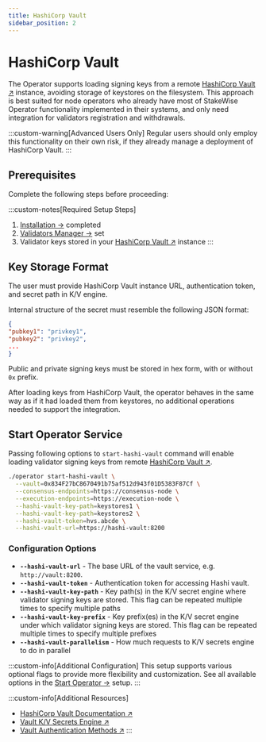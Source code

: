 ```yaml
---
title: HashiCorp Vault
sidebar_position: 2
---
```



# HashiCorp Vault

The Operator supports loading signing keys from a remote [HashiCorp Vault ↗](https://developer.hashicorp.com/vault/docs) instance, avoiding storage of keystores on the filesystem. This approach is best suited for node operators who already have most of StakeWise Operator functionality implemented in their systems, and only need integration for validators registration and withdrawals.

:::custom-warning[Advanced Users Only]
  Regular users should only employ this functionality on their own risk, if they already manage a deployment of HashiCorp Vault.
:::

## Prerequisites

Complete the following steps before proceeding:

:::custom-notes[Required Setup Steps]
  1. [Installation →](../installation) completed
  2. [Validators Manager →](../validators-manager) set
  3. Validator keys stored in your [HashiCorp Vault ↗](https://developer.hashicorp.com/vault/docs) instance
:::

## Key Storage Format

The user must provide HashiCorp Vault instance URL, authentication token, and secret path in K/V engine.

Internal structure of the secret must resemble the following JSON format:
  ```json
{
  "pubkey1": "privkey1",
  "pubkey2": "privkey2",
  ...
}
```

Public and private signing keys must be stored in hex form, with or without `0x` prefix.

After loading keys from HashiCorp Vault, the operator behaves in the same way as if it had loaded them from keystores, no additional operations needed to support the integration.

## Start Operator Service

Passing following options to `start-hashi-vault` command will enable loading validator signing keys from remote [HashiCorp Vault ↗](https://developer.hashicorp.com/vault/docs).

```bash
./operator start-hashi-vault \
  --vault=0x834F27bC8670491b75af512d943f01D5383F87Cf \
  --consensus-endpoints=https://consensus-node \
  --execution-endpoints=https://execution-node \
  --hashi-vault-key-path=keystores1 \
  --hashi-vault-key-path=keystores2 \
  --hashi-vault-token=hvs.abcde \
  --hashi-vault-url=https://hashi-vault:8200
```

### Configuration Options

  - **`--hashi-vault-url`** - The base URL of the vault service, e.g. `http://vault:8200`.
  - **`--hashi-vault-token`** - Authentication token for accessing Hashi vault.
  - **`--hashi-vault-key-path`** - Key path(s) in the K/V secret engine where validator signing keys are stored. This flag can be repeated multiple times to specify multiple paths
  - **`--hashi-vault-key-prefix`** - Key prefix(es) in the K/V secret engine under which validator signing keys are stored. This flag can be repeated multiple times to specify multiple prefixes
  - **`--hashi-vault-parallelism`** - How much requests to K/V secrets engine to do in parallel

:::custom-info[Additional Configuration]
This setup supports various optional flags to provide more flexibility and customization. See all available options in the [Start Operator →](../start-operator#optional-flags) setup.
:::

:::custom-info[Additional Resources]
  - [HashiCorp Vault Documentation ↗](https://developer.hashicorp.com/vault/docs)
  - [Vault K/V Secrets Engine ↗](https://developer.hashicorp.com/vault/docs/secrets/kv)
  - [Vault Authentication Methods ↗](https://developer.hashicorp.com/vault/docs/auth)
:::
